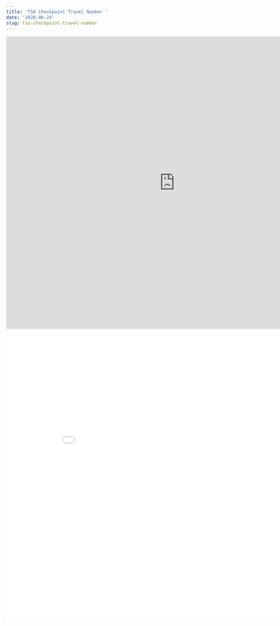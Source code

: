 ```yaml
---
title: 'TSA Checkpoint Travel Number '
date: '2020-06-24'
slug: tsa-checkpoint-travel-number
---
```


<iframe src="https://chart-studio.plotly.com/~frankzx/10.embed" width="900" height="780" style="border: none;"></iframe>
<iframe src="//plotly.com/~frankzx/12.embed" width="900" height="780" style="border: none;"></iframe>


